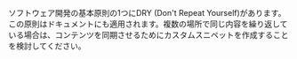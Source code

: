 ソフトウェア開発の基本原則の1つにDRY (Don't Repeat Yourself)があります。この原則はドキュメントにも適用されます。複数の場所で同じ内容を繰り返している場合は、コンテンツを同期させるためにカスタムスニペットを作成することを検討してください。
